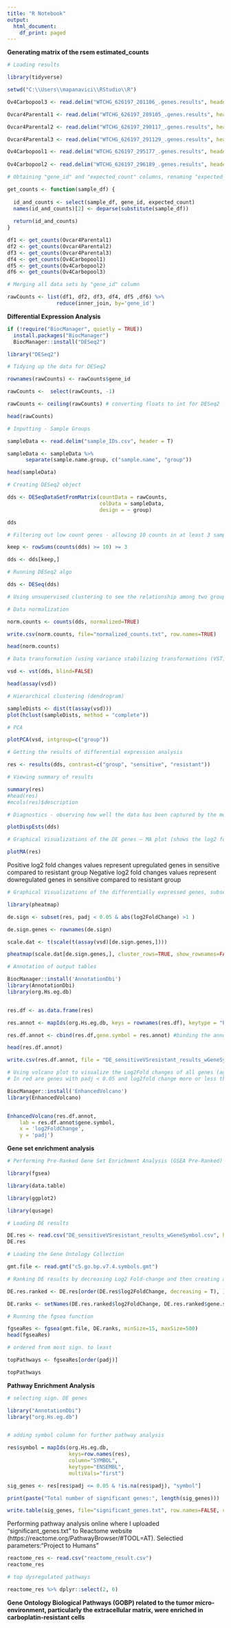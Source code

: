 ---
title: "R Notebook"
output:
  html_document:
    df_print: paged
---


 **Generating matrix of the rsem estimated_counts**

```{r error = FALSE}
# Loading results

library(tidyverse)

setwd("C:\\Users\\mapanavici\\RStudio\\R")

Ov4Carbopool3 <- read.delim("WTCHG_626197_201106_.genes.results", header = TRUE)

Ovcar4Parental1 <- read.delim("WTCHG_626197_289105_.genes.results", header = TRUE)

Ovcar4Parental2 <- read.delim("WTCHG_626197_290117_.genes.results", header = TRUE)

Ovcar4Parental3 <- read.delim("WTCHG_626197_291129_.genes.results", header = TRUE)

Ov4Carbopool1 <- read.delim("WTCHG_626197_295177_.genes.results", header = TRUE)
 
Ov4Carbopool2 <- read.delim("WTCHG_626197_296189_.genes.results", header = TRUE)

```



```{r}
# Obtaining "gene_id" and "expected_count" columns, renaming "expected_count" column to individual sample.names

get_counts <- function(sample_df) {
  
  id_and_counts <- select(sample_df, gene_id, expected_count)
  names(id_and_counts)[2] <- deparse(substitute(sample_df))
  
  return(id_and_counts)
}

df1 <- get_counts(Ovcar4Parental1)
df2 <- get_counts(Ovcar4Parental2)
df3 <- get_counts(Ovcar4Parental3)
df4 <- get_counts(Ov4Carbopool1)
df5 <- get_counts(Ov4Carbopool2)
df6 <- get_counts(Ov4Carbopool3)

```



```{r}
# Merging all data sets by "gene_id" column 

rawCounts <- list(df1, df2, df3, df4, df5 ,df6) %>% 
                reduce(inner_join, by='gene_id')

```


**Differential Expression Analysis**

```{r error = FALSE}
if (!require("BiocManager", quietly = TRUE)) 
  install.packages("BiocManager") 
  BiocManager::install("DESeq2")

library("DESeq2")

```



```{r}
# Tidying up the data for DESeq2

rownames(rawCounts) <- rawCounts$gene_id

rawCounts <-  select(rawCounts, -1)

rawCounts <- ceiling(rawCounts) # converting floats to int for DESeq2

head(rawCounts)

```



```{r}
# Inputting - Sample Groups

sampleData <- read.delim("sample_IDs.csv", header = T)

sampleData <- sampleData %>% 
      separate(sample.name.group, c("sample.name", "group"))

head(sampleData)
```



```{r}
# Creating DESeq2 object

dds <- DESeqDataSetFromMatrix(countData = rawCounts,
                              colData = sampleData,
                              design = ~ group)

dds
```


```{r}
# Filtering out low count genes - allowing 10 counts in at least 3 samples

keep <- rowSums(counts(dds) >= 10) >= 3

dds <- dds[keep,]

```



```{r}
# Running DESeq2 algo

dds <- DESeq(dds)

```


```{r}
# Using unsupervised clustering to see the relationship among two groups

# Data normalization

norm.counts <- counts(dds, normalized=TRUE)

write.csv(norm.counts, file="normalized_counts.txt", row.names=TRUE)

head(norm.counts)

# Data transformation (using variance stabilizing transformations (VST) which produces transformed data on the log2 scale, normalized with respect to library size)

vsd <- vst(dds, blind=FALSE)

head(assay(vsd))
```



```{r}
# Hierarchical clustering (dendrogram)

sampleDists <- dist(t(assay(vsd)))
plot(hclust(sampleDists, method = "complete"))

```



```{r}
# PCA

plotPCA(vsd, intgroup=c("group"))
```



```{r}
# Getting the results of differential expression analysis

res <- results(dds, contrast=c("group", "sensitive", "resistant"))

# Viewing summary of results

summary(res)
#head(res)
#mcols(res)$description
```


```{r}
# Diagnostics - observing how well the data has been captured by the model (plotting Dispersion Estimates)

plotDispEsts(dds)

```


```{r}
# Graphical Visualizations of the DE genes – MA plot (shows the log2 fold changes of the genes (each dot is a gene) over the mean of normalized counts for all samples in our my data)

plotMA(res)

```
Positive log2 fold changes values represent upregulated genes in sensitive compared to resistant group 
Negative log2 fold changes values represent dowregulated genes in sensitive compared to resistant group 


```{r}

# Graphical Visualizations of the differentially expressed genes, subseting the DE genes with padj < 0.05 and log2FC > |1| i.e. at least two-fold change in expression

library(pheatmap)

de.sign <- subset(res, padj < 0.05 & abs(log2FoldChange) >1 )

de.sign.genes <- rownames(de.sign)

scale.dat <- t(scale(t(assay(vsd)[de.sign.genes,])))

pheatmap(scale.dat[de.sign.genes,], cluster_rows=TRUE, show_rownames=FALSE, cluster_cols=TRUE)

```


```{r}
# Annotation of output tables 

BiocManager::install('AnnotationDbi')
library(AnnotationDbi)
library(org.Hs.eg.db)


res.df <- as.data.frame(res)

res.annot <- mapIds(org.Hs.eg.db, keys = rownames(res.df), keytype = "ENSEMBL", column = "SYMBOL")

res.df.annot <- cbind(res.df,gene.symbol = res.annot) #binding the annotations to the sign.df

head(res.df.annot)

write.csv(res.df.annot, file = "DE_sensitiveVSresistant_results_wGeneSymbol.csv")

```


```{r}

# Using volcano plot to visualize the Log2Fold changes of all genes (again each dot represents a gene) plotted against the -Log10 Adjusted pvalue.
# In red are genes with padj < 0.05 and log2fold change more or less than 1. They are either differently upregulated (right) or downregulated (left) in sensitive samples compare to resistant.

BiocManager::install('EnhancedVolcano')
library(EnhancedVolcano)


EnhancedVolcano(res.df.annot,
    lab = res.df.annot$gene.symbol,
    x = 'log2FoldChange',
    y = 'padj')

```


**Gene set enrichment analysis**

```{r}
# Performing Pre-Ranked Gene Set Enrichment Analysis (GSEA Pre-Ranked) to understand better what biological processes and pathways are affected 

library(fgsea)

library(data.table)

library(ggplot2)

library(qusage)
```



```{r}
# Loading DE results

DE.res <- read.csv("DE_sensitiveVSresistant_results_wGeneSymbol.csv", header = TRUE, row.names = 1)
DE.res
```


```{r}
# Loading the Gene Ontology Collection

gmt.file <- read.gmt("c5.go.bp.v7.4.symbols.gmt")
```



```{r}
# Ranking DE results by decreasing Log2 Fold-change and then creating a named vector of the log2 fold changes with the names being the gene symbols.

DE.res.ranked <- DE.res[order(DE.res$log2FoldChange, decreasing = T), ]

DE.ranks <- setNames(DE.res.ranked$log2FoldChange, DE.res.ranked$gene.symbol)
```



```{r}
# Running the fgsea function

fgseaRes <- fgsea(gmt.file, DE.ranks, minSize=15, maxSize=500)
head(fgseaRes)

```


```{r}
# ordered from most sign. to least 

topPathways <- fgseaRes[order(padj)]

topPathways
```


**Pathway Enrichment Analysis**

```{r}
# selecting sign. DE genes

library("AnnotationDbi")
library("org.Hs.eg.db")


# adding symbol column for further pathway analysis

res$symbol = mapIds(org.Hs.eg.db,
                    keys=row.names(res), 
                    column="SYMBOL",
                    keytype="ENSEMBL",
                    multiVals="first")

sig_genes <- res[res$padj <= 0.05 & !is.na(res$padj), "symbol"]

print(paste("Total number of significant genes:", length(sig_genes)))

```


```{r}
write.table(sig_genes, file="significant_genes.txt", row.names=FALSE, col.names=FALSE, quote=FALSE)
```


Performing pathway analysis online where I uploaded "significant_genes.txt" to Reactome website (https://reactome.org/PathwayBrowser/#TOOL=AT). Selectied parameters:“Project to Humans”
```{r}
reactome_res <- read.csv("reactome_result.csv")
reactome_res
```


```{r}
# top dysregulated pathways

reactome_res %>% dplyr::select(2, 6)
```
**Gene Ontology Biological Pathways (GOBP) related to the tumor micro-environment, particularly the extracellular matrix, were enriched in carboplatin-resistant cells**


